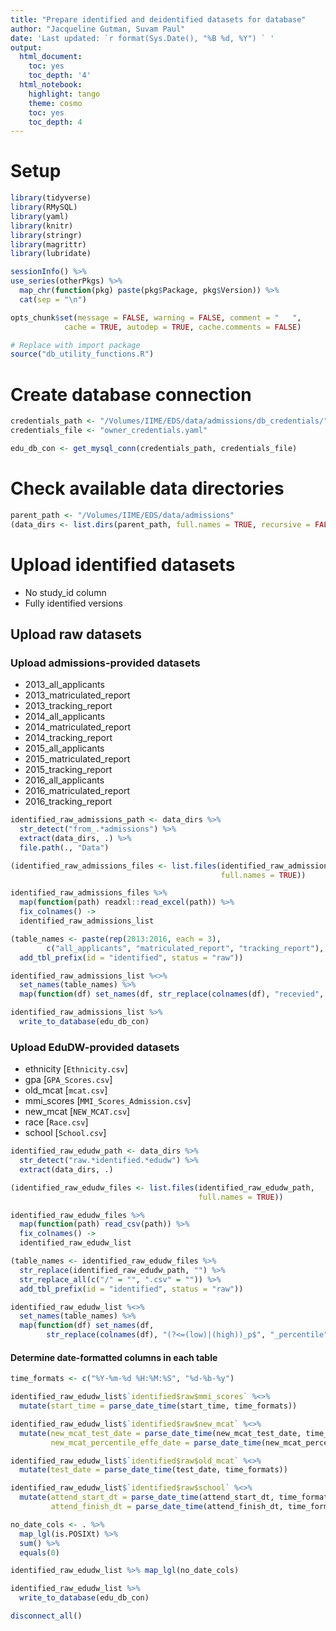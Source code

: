 ```yaml
---
title: "Prepare identified and deidentified datasets for database"
author: "Jacqueline Gutman, Suvam Paul"
date: 'Last updated: `r format(Sys.Date(), "%B %d, %Y") ` '
output:
  html_document:
    toc: yes
    toc_depth: '4'
  html_notebook:
    highlight: tango
    theme: cosmo
    toc: yes
    toc_depth: 4
---
```


# Setup 

```r
library(tidyverse)
library(RMySQL)
library(yaml)
library(knitr)
library(stringr)
library(magrittr)
library(lubridate)

sessionInfo() %>%
use_series(otherPkgs) %>%
  map_chr(function(pkg) paste(pkg$Package, pkg$Version)) %>%
  cat(sep = "\n")

opts_chunk$set(message = FALSE, warning = FALSE, comment = "   ",
            cache = TRUE, autodep = TRUE, cache.comments = FALSE)

```

```r
# Replace with import package
source("db_utility_functions.R")
```

# Create database connection

```r
credentials_path <- "/Volumes/IIME/EDS/data/admissions/db_credentials/"
credentials_file <- "owner_credentials.yaml"

edu_db_con <- get_mysql_conn(credentials_path, credentials_file)
```

# Check available data directories

```r
parent_path <- "/Volumes/IIME/EDS/data/admissions"
(data_dirs <- list.dirs(parent_path, full.names = TRUE, recursive = FALSE))
```

# Upload identified datasets
- No study_id column
- Fully identified versions

## Upload raw datasets

### Upload admissions-provided datasets

- 2013_all_applicants
- 2013_matriculated_report
- 2013_tracking_report
- 2014_all_applicants
- 2014_matriculated_report
- 2014_tracking_report
- 2015_all_applicants
- 2015_matriculated_report
- 2015_tracking_report
- 2016_all_applicants
- 2016_matriculated_report
- 2016_tracking_report

```r
identified_raw_admissions_path <- data_dirs %>% 
  str_detect("from_.*admissions") %>% 
  extract(data_dirs, .) %>%
  file.path(., "Data") 

(identified_raw_admissions_files <- list.files(identified_raw_admissions_path, 
                                               full.names = TRUE))
```

```r
identified_raw_admissions_files %>% 
  map(function(path) readxl::read_excel(path)) %>%
  fix_colnames() ->
  identified_raw_admissions_list
```

```r
(table_names <- paste(rep(2013:2016, each = 3), 
        c("all_applicants", "matriculated_report", "tracking_report"), sep = "_") %>%
  add_tbl_prefix(id = "identified", status = "raw"))

identified_raw_admissions_list %<>% 
  set_names(table_names) %>%
  map(function(df) set_names(df, str_replace(colnames(df), "recevied", "received")))

```

```r
identified_raw_admissions_list %>% 
  write_to_database(edu_db_con)
```

### Upload EduDW-provided datasets

- ethnicity [`Ethnicity.csv`]
- gpa [`GPA_Scores.csv`]
- old_mcat [`mcat.csv`]
- mmi_scores [`MMI_Scores_Admission.csv`]
- new_mcat [`NEW_MCAT.csv`]
- race [`Race.csv`]
- school [`School.csv`]

```r
identified_raw_edudw_path <- data_dirs %>% 
  str_detect("raw.*identified.*edudw") %>% 
  extract(data_dirs, .)

(identified_raw_edudw_files <- list.files(identified_raw_edudw_path, 
                                          full.names = TRUE))
```

```r
identified_raw_edudw_files %>% 
  map(function(path) read_csv(path)) %>%
  fix_colnames() ->
  identified_raw_edudw_list
```

```r
(table_names <- identified_raw_edudw_files %>% 
  str_replace(identified_raw_edudw_path, "") %>% 
  str_replace_all(c("/" = "", ".csv" = "")) %>%
  add_tbl_prefix(id = "identified", status = "raw"))

identified_raw_edudw_list %<>% 
  set_names(table_names) %>%
  map(function(df) set_names(df, 
        str_replace(colnames(df), "(?<=(low)|(high))_p$", "_percentile")))
```

#### Determine date-formatted columns in each table

```r
time_formats <- c("%Y-%m-%d %H:%M:%S", "%d-%b-%y")

identified_raw_edudw_list$`identified$raw$mmi_scores` %<>%
  mutate(start_time = parse_date_time(start_time, time_formats))

identified_raw_edudw_list$`identified$raw$new_mcat` %<>%
  mutate(new_mcat_test_date = parse_date_time(new_mcat_test_date, time_formats),
         new_mcat_percentile_effe_date = parse_date_time(new_mcat_percentile_effe_date, time_formats))

identified_raw_edudw_list$`identified$raw$old_mcat` %<>%
  mutate(test_date = parse_date_time(test_date, time_formats))

identified_raw_edudw_list$`identified$raw$school` %<>%
  mutate(attend_start_dt = parse_date_time(attend_start_dt, time_formats),
         attend_finish_dt = parse_date_time(attend_finish_dt, time_formats))

no_date_cols <- . %>%
  map_lgl(is.POSIXt) %>%
  sum() %>%
  equals(0)

identified_raw_edudw_list %>% map_lgl(no_date_cols)
```

```r
identified_raw_edudw_list %>% 
  write_to_database(edu_db_con)
```

```r
disconnect_all()
```




